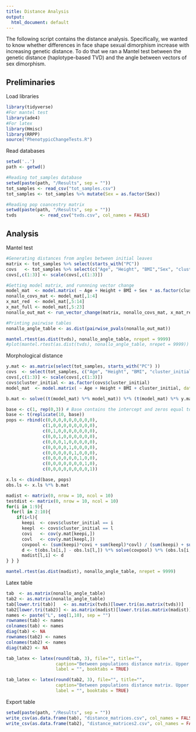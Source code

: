 ```yaml
---
title: Distance Analysis
output:
  html_document: default
---
```


The following script contains the distance analysis. Specifically, we wanted to know whether differences in face shape sexual dimorphism increase with increasing genetic distance. To do that we ran a Mantel test between the genetic distance (haplotype-based TVD) and the angle between vectors of sex dimorphism.

## Preliminaries

Load libraries

```r
library(tidyverse)
#For mantel test
library(ade4)
#For latex
library(Hmisc)
library(RRPP)
source("PhenotypicChangeTests.R")
```

Read databases

```r
setwd('..')
path <- getwd()

#Reading tot_samples database
setwd(paste(path, "/Results", sep = ""))
tot_samples <- read_csv("tot_samples.csv")
tot_samples <- tot_samples %>% mutate(Sex = as.factor(Sex))

#Reading pop coancestry matrix
setwd(paste(path, "/Results", sep = ""))
tvds         <- read_csv("tvds.csv", col_names = FALSE)
```

## Analysis 

Mantel test

```r
#Generating distances from angles between initial leaves
matrix <- tot_samples %>% select(starts_with("PC"))
covs   <- tot_samples %>% select(c("Age", "Height", "BMI","Sex", "cluster_initial"))
covs[,c(1:3)] <- scale(covs[,c(1:3)])

#Getting model matrix, and runnning vector change
model_mat  <- model.matrix( ~ Age + Height + BMI + Sex * as.factor(cluster_initial), data=covs)
nonallo_covs_mat <- model_mat[,1:4]
x_mat_red  <- model_mat[,5:14]
x_mat_full <- model_mat[,5:23]
nonallo_out_mat <- run_vector_change(matrix, nonallo_covs_mat, x_mat_red, x_mat_full, permute=9999)

#Printing pairwise tables
nonallo_angle_table <- as.dist(pairwise_pvals(nonallo_out_mat))

mantel.rtest(as.dist(tvds), nonallo_angle_table, nrepet = 9999)
#plot(mantel.rtest(as.dist(tvds), nonallo_angle_table, nrepet = 9999))
```

Morphological distance

```r
y.mat <- as.matrix(select(tot_samples, starts_with("PC") ))
covs  <- select(tot_samples, c("Age", "Height", "BMI", "cluster_initial"))
covs[,c(1:3)] <- scale(covs[,c(1:3)])
covs$cluster_initial <- as.factor(covs$cluster_initial)
model_mat  <- model.matrix( ~ Age + Height + BMI + cluster_initial, data=covs)

b.mat <- solve((t(model_mat) %*% model_mat)) %*% (t(model_mat) %*% y.mat)

base <- c(1, rep(0,3)) # Base contains the intercept and zeros equal to the number of covariates 
base <- t(replicate(10, base))
pops <- rbind(c(0,0,0,0,0,0,0,0,0), 
              c(1,0,0,0,0,0,0,0,0), 
              c(0,1,0,0,0,0,0,0,0), 
              c(0,0,1,0,0,0,0,0,0), 
              c(0,0,0,1,0,0,0,0,0), 
              c(0,0,0,0,1,0,0,0,0),
              c(0,0,0,0,0,1,0,0,0),
              c(0,0,0,0,0,0,1,0,0),
              c(0,0,0,0,0,0,0,1,0),
              c(0,0,0,0,0,0,0,0,1))

x.ls <- cbind(base, pops)
obs.ls <- x.ls %*% b.mat

madist <- matrix(0, nrow = 10, ncol = 10)
testdist <- matrix(0, nrow = 10, ncol = 10)
for(i in 1:9){
  for(l in 2:10){
    if(i<l){
      keepi  <- covs$cluster_initial == i
      keepl  <- covs$cluster_initial == l
      covi   <- cov(y.mat[keepi,])
      covl   <- cov(y.mat[keepl,])
      covpool <- (sum(keepi)*covi + sum(keepl)*covl) / (sum(keepi) + sum(keepl) - 2)
      d <- t(obs.ls[i,] - obs.ls[l,]) %*% solve(covpool) %*% (obs.ls[i,] - obs.ls[l,])
      madist[l,i] <- d 
} } }

mantel.rtest(as.dist(madist), nonallo_angle_table, nrepet = 9999)

```

Latex table

```r
tab  <- as.matrix(nonallo_angle_table)
tab2 <- as.matrix(nonallo_angle_table)
tab[lower.tri(tab)]   <- as.matrix(tvds)[lower.tri(as.matrix(tvds))]
tab2[lower.tri(tab2)] <- as.matrix(madist)[lower.tri(as.matrix(madist))]
names <- paste("L", seq(1,10), sep = "")
rownames(tab) <- names
colnames(tab) <- names
diag(tab) <- NA
rownames(tab2) <- names
colnames(tab2) <- names
diag(tab2) <- NA

tab_latex <- latex(round(tab, 3), file="", title="", 
                   caption="Between populations distance matrix. Upper diagonal show the $\\theta$ values, while lower diagonal shows TVDS values", 
                   label = "", booktabs = TRUE)

tab_latex <- latex(round(tab2, 3), file="", title="", 
                   caption="Between populations distance matrix. Upper diagonal show the $\\theta$ values, while lower diagonal shows Mahalanovis $D^{2}$", 
                   label = "", booktabs = TRUE)
```

Export table

```r
setwd(paste(path, "/Results", sep = ""))
write_csv(as.data.frame(tab), "distance_matrices.csv", col_names = FALSE)
write_csv(as.data.frame(tab2), "distance_matrices2.csv", col_names = FALSE)
```
